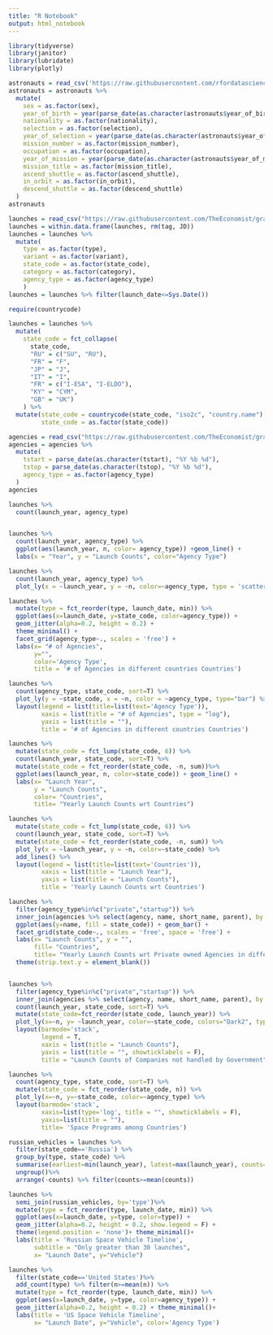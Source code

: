 ```yaml
---
title: "R Notebook"
output: html_notebook
---
```

```r
library(tidyverse)
library(janitor)
library(lubridate)
library(plotly)
```


```r
astronauts = read_csv('https://raw.githubusercontent.com/rfordatascience/tidytuesday/master/data/2020/2020-07-14/astronauts.csv')
astronauts = astronauts %>% 
  mutate(
    sex = as.factor(sex),
    year_of_birth = year(parse_date(as.character(astronauts$year_of_birth), "%Y")),
    nationality = as.factor(nationality),
    selection = as.factor(selection),
    year_of_selection = year(parse_date(as.character(astronauts$year_of_selection), "%Y")),
    mission_number = as.factor(mission_number),
    occupation = as.factor(occupation),
    year_of_mission = year(parse_date(as.character(astronauts$year_of_mission), "%Y")),
    mission_title = as.factor(mission_title),
    ascend_shuttle = as.factor(ascend_shuttle),
    in_orbit = as.factor(in_orbit),
    descend_shuttle = as.factor(descend_shuttle)
  )
astronauts
```


```r
launches = read_csv("https://raw.githubusercontent.com/TheEconomist/graphic-detail-data/master/data/2018-10-20_space-launches/launches.csv")
launches = within.data.frame(launches, rm(tag, JD))
launches = launches %>%
  mutate(
    type = as.factor(type), 
    variant = as.factor(variant),
    state_code = as.factor(state_code), 
    category = as.factor(category),
    agency_type = as.factor(agency_type)
    )
launches = launches %>% filter(launch_date<=Sys.Date())

require(countrycode)

launches = launches %>%
  mutate(
    state_code = fct_collapse(
      state_code,
      "RU" = c("SU", "RU"),
      "FR" = "F",
      "JP" = "J",
      "IT" = "I",
      "FR" = c("I-ESA", "I-ELDO"),
      "KY" = "CYM",
      "GB" = "UK")
    ) %>%
  mutate(state_code = countrycode(state_code, "iso2c", "country.name"),
         state_code = as.factor(state_code))
```


```r
agencies = read_csv("https://raw.githubusercontent.com/TheEconomist/graphic-detail-data/master/data/2018-10-20_space-launches/agencies.csv")
agencies = agencies %>%
  mutate(
    tstart = parse_date(as.character(tstart), "%Y %b %d"),
    tstop = parse_date(as.character(tstop), "%Y %b %d"),
    agency_type = as.factor(agency_type)
  )
agencies
```


```r
launches %>%
  count(launch_year, agency_type)


launches %>%
  count(launch_year, agency_type) %>%
  ggplot(aes(launch_year, n, color= agency_type)) +geom_line() +
  labs(x = "Year", y = "Launch Counts", color="Agency Type")

launches %>%
  count(launch_year, agency_type) %>%
  plot_ly(x = ~launch_year, y = ~n, color=~agency_type, type = 'scatter', mode = 'lines')
```

```r
launches %>% 
  mutate(type = fct_reorder(type, launch_date, min)) %>%
  ggplot(aes(x=launch_date, y=state_code, color=agency_type)) + 
  geom_jitter(alpha=0.2, height = 0.2) + 
  theme_minimal() +
  facet_grid(agency_type~., scales = 'free') + 
  labs(x= "# of Agencies", 
       y="", 
       color='Agency Type',
       title = '# of Agencies in different countries Countries')

launches %>% 
  count(agency_type, state_code, sort=T) %>%
  plot_ly(y = ~state_code, x = ~n, color = ~agency_type, type="bar") %>%
  layout(legend = list(title=list(text='Agency Type')), 
         xaxis = list(title = "# of Agencies", type = "log"), 
         yaxis = list(title = ""), 
         title = '# of Agencies in different countries Countries')
```

```r
launches %>%
  mutate(state_code = fct_lump(state_code, 6)) %>%
  count(launch_year, state_code, sort=T) %>%
  mutate(state_code = fct_reorder(state_code, -n, sum))%>%
  ggplot(aes(launch_year, n, color=state_code)) + geom_line() + 
  labs(x= "Launch Year", 
       y = "Launch Counts", 
       color= "Countries", 
       title= "Yearly Launch Counts wrt Countries")

launches %>%
  mutate(state_code = fct_lump(state_code, 6)) %>%
  count(launch_year, state_code, sort=T) %>%
  mutate(state_code = fct_reorder(state_code, -n, sum)) %>%
  plot_ly(x = ~launch_year, y = ~n, color=~state_code) %>% 
  add_lines() %>% 
  layout(legend = list(title=list(text='Countries')), 
         xaxis = list(title = "Launch Year"), 
         yaxis = list(title = "Launch Counts"), 
         title = 'Yearly Launch Counts wrt Countries')
```


```r
launches %>%
  filter(agency_type%in%c("private","startup")) %>%
  inner_join(agencies %>% select(agency, name, short_name, parent), by = 'agency')  %>%
  ggplot(aes(y=name, fill = state_code)) + geom_bar() + 
  facet_grid(state_code~., scales = 'free', space = 'free') + 
  labs(x= "Launch Counts", y = "", 
       fill= "Countries", 
       title= "Yearly Launch Counts wrt Private owned Agencies in different countries") +
  theme(strip.text.y = element_blank())


launches %>%
  filter(agency_type%in%c("private","startup")) %>%
  inner_join(agencies %>% select(agency, name, short_name, parent), by = 'agency') %>% 
  count(launch_year, state_code, sort=T) %>%
  mutate(state_code=fct_reorder(state_code, launch_year)) %>%
  plot_ly(x=~n, y= ~launch_year, color=~state_code, colors="Dark2", type='bar') %>%
  layout(barmode='stack', 
         legend = T, 
         xaxis = list(title = "Launch Counts"), 
         yaxis = list(title = "", showticklabels = F), 
         title = "Launch Counts of Companies not handled by Government")
```

```r
launches %>%
  count(agency_type, state_code, sort=T) %>% 
  mutate(state_code = fct_reorder(state_code, n)) %>%
  plot_ly(x=~n, y=~state_code, color=~agency_type) %>%
  layout(barmode='stack', 
         xaxis=list(type='log', title = "", showticklabels = F), 
         yaxis=list(title = ""), 
         title= 'Space Programs among Countries')

russian_vehicles = launches %>% 
  filter(state_code=='Russia') %>%
  group_by(type, state_code) %>% 
  summarise(earliest=min(launch_year), latest=max(launch_year), counts=n()) %>%
  ungroup()%>%
  arrange(-counts) %>% filter(counts>=mean(counts))

launches %>% 
  semi_join(russian_vehicles, by='type')%>%
  mutate(type = fct_reorder(type, launch_date, min)) %>%
  ggplot(aes(x=launch_date, y=type, color=type)) + 
  geom_jitter(alpha=0.2, height = 0.2, show.legend = F) + 
  theme(legend.position = 'none')+ theme_minimal()+
  labs(title = 'Russian Space Vehicle Timeline',
       subtitle = "Only greater than 30 launches",
       x= "Launch Date", y="Vehicle")

launches %>% 
  filter(state_code=='United States')%>%
  add_count(type) %>% filter(n>=mean(n)) %>%
  mutate(type = fct_reorder(type, launch_date, min)) %>%
  ggplot(aes(x=launch_date, y=type, color=agency_type)) + 
  geom_jitter(alpha=0.2, height = 0.2) + theme_minimal()+
  labs(title = 'US Space Vehicle Timeline',
       x= "Launch Date", y="Vehicle", color='Agency Type')

```


